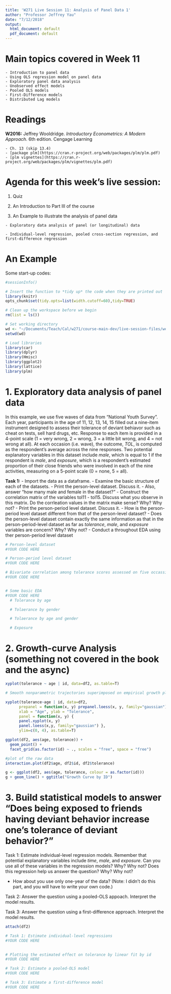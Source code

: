 ```yaml
---
title: 'W271 Live Session 11: Analysis of Panel Data 1'
author: "Professor Jeffrey Yau"
date: "7/12/2018"
output:
  html_document: default
  pdf_document: default
---
```


# Main topics covered in Week 11
    - Introduction to panel data
    - Using OLS regression model on panel data
    - Exploratory panel data analysis
    - Unobserved effect models
    - Pooled OLS models
    - First-Difference models
    - Distributed Lag models

# Readings
**W2016:** Jeffrey Wooldridge. *Introductory Econometrics: A Modern Approach.* 6th edition. Cengage Learning 

    - Ch. 13 (skip 13.4)
    - [package plm](https://cran.r-project.org/web/packages/plm/plm.pdf)
    - [plm vignettes](https://cran.r-project.org/web/packages/plm/vignettes/plm.pdf)

# Agenda for this week's live session:

  1. Quiz

  2. An Introduction to Part III of the course

  3. An Example to illustrate the analysis of panel data
  
    - Exploratory data analysis of panel (or longitudinal) data
    
    - Individual-level regression, pooled cross-section regression, and first-difference regression

# An Example
Some start-up codes:
```r
#sessionInfo()

# Insert the function to *tidy up* the code when they are printed out
library(knitr)
opts_chunk$set(tidy.opts=list(width.cutoff=60),tidy=TRUE)

# Clean up the workspace before we begin
rm(list = ls())

# Set working directory
wd <- "~/Documents/Teach/Cal/w271/course-main-dev/live-session-files/week11"
setwd(wd)

# Load libraries
library(car)
library(dplyr)
library(Hmisc)
library(ggplot2)
library(lattice)
library(plm)
```

# 1. Exploratory data analysis of panel data

In this example, we use five waves of data from "National Youth Survey". Each year, participants in the age of 11, 12, 13, 14, 15 filled out a nine-item instrument designed to assess their tolerance of deviant behiavor such as cheat on tests, sell hard drugs, etc. Response to each item is provided in a 4-point scale (1 = very wrong, 2 = wrong, 3 = a little bit wrong, and 4 = not wrong at all). At each occasion (i.e. wave), the outcome, *TOL*, is computed as the respondent's average across the nine responses. Two potential explanatory variables in this dataset include *male*, which is equal to $1$ if the respondent is *male*, and *exposure*, which is a respondent's estimated proportion of their close friends who were involved in each of the nine activities, measuring on a 5-point scale ($0$ = none, $5$ = all).

**Task 1:** 
    - Import the data as a dataframe. 
    - Examine the basic structure of each of the datasets. 
    - Print the person-level dataset. Discuss it.
    - Also, answer "how many male and female in the dataset?" 
    - Construct the correlation matrix of the variables tol11 - tol15. Discuss what you observe in this matrix. Do the corrleation values in the matrix make sense? Why? Why not?
    - Print the person-period level dataset. Discuss it. 
    - How is the person-period level dataset different from that of the person-level dataset?
    - Does the person-level dataset contain exactly the same information as that in the person-period-level dataset as far as *tolerance*, *male*, and *exposure* variables are concern? Why? Why not?
    - Conduct a throughout EDA using ther person-period level dataset
    
```r
# Person-level dataset
#YOUR CODE HERE

# Person-period level dataset
#YOUR CODE HERE

# Bivariate correlation among tolerance scores assessed on five occassions
#YOUR CODE HERE


# Some basic EDA
#YOUR CODE HERE
  # Tolerance by age

  # Tolaerance by gender

  # Tolaerance by age and gender

  # Exposure


```

# 2. Growth-curve Analysis (something not covered in the book and the async)

```r
xyplot(tolerance ~ age | id, data=df2, as.table=T)

# Smooth nonparametric trajectories superimposed on empirical growth plots.

xyplot(tolerance~age | id, data=df2,
      prepanel = function(x, y) prepanel.loess(x, y, family="gaussian"),
      xlab = "Age", ylab = "Tolerance",
      panel = function(x, y) {
      panel.xyplot(x, y)
      panel.loess(x,y, family="gaussian") },
      ylim=c(0, 4), as.table=T)

ggplot(df2, aes(age, tolerance)) +
  geom_point() +
  facet_grid(as.factor(id) ~ ., scales = "free", space = "free")

#plot of the raw data
interaction.plot(df2$age, df2$id, df2$tolerance) 

g <- ggplot(df2, aes(age, tolerance, colour = as.factor(id)))
g + geom_line() + ggtitle("Growth Curve by ID")
```

# 3. Build statistical models to answer **"Does being exposed to friends having deviant behavior increase one's tolerance of deviant behavior?"**

  Task 1: Estimate individual-level regression models. Remember that potential explanatory variables include *time*, *male*, and *exposure*. Can you use all of these variables in the regression models?  Why? Why not? Does this regression help us answer the question? Why? Why not?
  
  - How about you use only one-year of the data?  (Note: I didn't do this part, and you will have to write your own code.)
  
  Task 2: Answer the question using a pooled-OLS appoach. Interpret the model results.
  
  Task 3: Answer the question using a first-difference approach. Interpret the model results.

```r
attach(df2)

# Task 1: Estimate individual-level regressions
#YOUR CODE HERE
  

# Plotting the estimated effect on tolerance by linear fit by id
#YOUR CODE HERE

# Task 2: Estimate a pooled-OLS model
#YOUR CODE HERE  

# Task 3: Estimate a first-difference model
#YOUR CODE HERE
```


